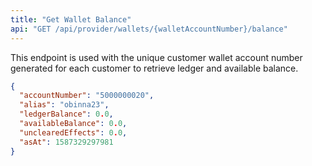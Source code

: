 ```yaml
---
title: "Get Wallet Balance"
api: "GET /api/provider/wallets/{walletAccountNumber}/balance"
---
```


This endpoint is used with the unique customer wallet account number generated
for each customer to retrieve ledger and available balance.

<ResponseExample>

```json Response
{
  "accountNumber": "5000000020",
  "alias": "obinna23",
  "ledgerBalance": 0.0,
  "availableBalance": 0.0,
  "unclearedEffects": 0.0,
  "asAt": 1587329297981
}
```

</ResponseExample>
